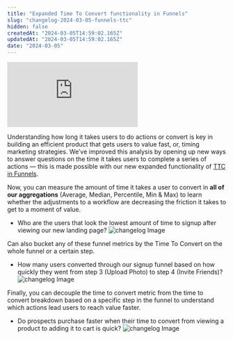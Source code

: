```yaml
---
title: "Expanded Time To Convert functionality in Funnels"
slug: "changelog-2024-03-05-funnels-ttc"
hidden: false
createdAt: "2024-03-05T14:59:02.165Z"
updatedAt: "2024-03-05T14:59:02.165Z"
date: "2024-03-05"
---
```

<div style={{position: 'relative', paddingBottom: '64.90384615384616%', height: 0}}>
    <iframe src="https://www.loom.com/embed/5150be7a7b194de0ac538ff85c35c3ce"
        frameBorder="0"
        webkitallowfullscreen mozallowfullscreen allowFullScreen
        style={{position: 'absolute', top: 0, left: 0, width: '100%', height: '100%'}}>
    </iframe>
</div>

Understanding how long it takes users to do actions or convert is key in building an efficient product that gets users to value fast, or, timing marketing strategies.
We’ve improved this analysis by opening up new ways to answer questions on the time it takes users to complete a series of actions — this is made possible with our new expanded functionality of [TTC in Funnels](https://docs.mixpanel.com/docs/reports/funnels#time-to-convert).

Now, you can measure the amount of time it takes a user to convert in **all of our aggregations** (Average, Median, Percentile, Min & Max) to learn whether the adjustments to a workflow are decreasing the friction it takes to get to a moment of value. 
- Who are the users that look the lowest amount of time to signup after viewing our new landing page?
![changelog Image](/changelog/funnelsttc1.png)

Can also bucket any of these funnel metrics by the Time To Convert on the whole funnel or a certain step.
- How many users converted through our signup funnel based on how quickly they went from step 3 (Upload Photo) to step 4 (Invite Friends)?
![changelog Image](/changelog/funnelsttc2.png)

Finally, you can decouple the time to convert metric from the time to convert breakdown based on a specific step in the funnel to understand which actions lead users to reach value faster.
- Do prospects purchase faster when their time to convert from viewing a product to adding it to cart is quick?
![changelog Image](/changelog/funnelsttc3.png)
